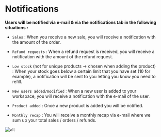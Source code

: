 # Notifications

**Users will be notified via e-mail & via the notifications tab in the following situations :** 

- `Sales` : When you receive a new sale, you will receive a notification with the amount of the order.

- `Refund requests` : When a refund request is received, you will receive a notification with the amount of the refund request.

- `Low stock` (not for unique products → chosen when adding the product) : When your stock goes below a certain limit that you have set (10 for example), a notification will be sent to you letting you know you need to refill.

- `New users added/modified` : When a new user is added to your workspace, you will receive a notification with the e-mail of the user.

- `Product added` : Once a new product is added you will be notified.

- `Monthly recap` : You will receive a monthly recap via e-mail where we sum up your total sales / orders / refunds.

![alt](/notifications.png)